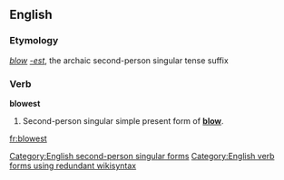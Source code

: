 ==English==

===Etymology===
''[[blow]]'' ''[[-est]]'', the archaic second-person singular tense suffix

===Verb===
'''blowest'''
# {{context|archaic|lang=en}} Second-person singular simple present form of '''[[blow]]'''.

[[Category:English second-person singular forms]]
[[Category:English verb forms using redundant wikisyntax]]

[[fr:blowest]]
